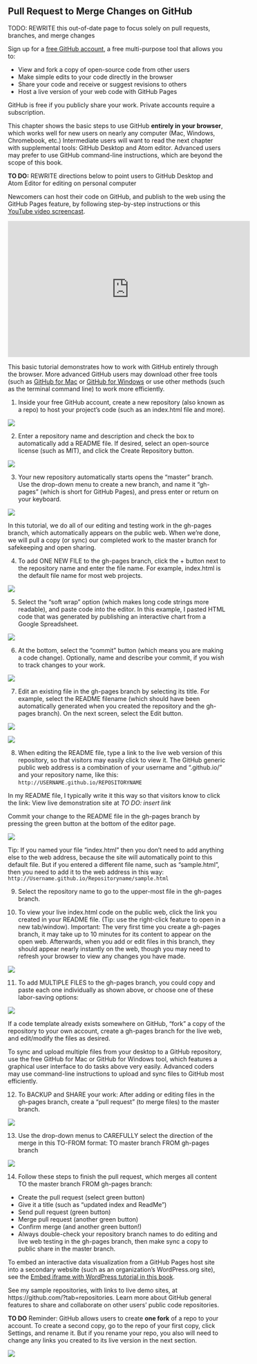 ## Pull Request to Merge Changes on GitHub {- #pull-request}
TODO: REWRITE this out-of-date page to focus solely on pull requests, branches, and merge changes

Sign up for a [free GitHub account](http://github.com), a free multi-purpose tool that allows you to:

- View and fork a copy of open-source code from other users
- Make simple edits to your code directly in the browser
- Share your code and receive or suggest revisions to others
- Host a live version of your web code with GitHub Pages

GitHub is free if you publicly share your work. Private accounts require a subscription.

This chapter shows the basic steps to use GitHub **entirely in your browser**, which works well for new users on nearly any computer (Mac, Windows, Chromebook, etc.) Intermediate users will want to read the next chapter with supplemental tools: GitHub Desktop and Atom editor. Advanced users may prefer to use GitHub command-line instructions, which are beyond the scope of this book.

**TO DO:** REWRITE directions below to point users to GitHub Desktop and Atom Editor for editing on personal computer

Newcomers can host their code on GitHub, and publish to the web using the GitHub Pages feature, by following step-by-step instructions or this [YouTube video screencast](http://youtu.be/ZVejLE8qtOI).

<iframe width="560" height="315" src="https://www.youtube.com/embed/ZVejLE8qtOI?rel=0" frameborder="0" allow="autoplay; encrypted-media" allowfullscreen></iframe>

This basic tutorial demonstrates how to work with GitHub entirely through the browser. More advanced GitHub users may download other free tools (such as [GitHub for Mac](https://mac.github.com) or [GitHub for Windows](https://windows.github.com) or use other methods (such as the terminal command line) to work more efficiently.

1) Inside your free GitHub account, create a new repository (also known as a repo) to host your project's code (such as an index.html file and more).

![](images/11-github/GitHub-NewRepo.png)

2) Enter a repository name and description and check the box to automatically add a README file. If desired, select an open-source license (such as MIT), and click the Create Repository button.

![](images/11-github/GitHub-CreateRepo.png)

3) Your new repository automatically starts opens the "master" branch. Use the drop-down menu to create a new branch, and name it "gh-pages" (which is short for GitHub Pages), and press enter or return on your keyboard.

![](images/11-github/GitHub-CreateBranch.png)

In this tutorial, we do all of our editing and testing work in the gh-pages branch, which automatically appears on the public web. When we're done, we will pull a copy (or sync) our completed work to the master branch for safekeeping and open sharing.

4) To add ONE NEW FILE to the gh-pages branch, click the + button next to the repository name and enter the file name. For example, index.html is the default file name for most web projects.

![](images/11-github/GitHub-CreateNewFile.png)

5) Select the "soft wrap" option (which makes long code strings more readable), and paste code into the editor. In this example, I pasted HTML code that was generated by publishing an interactive chart from a Google Spreadsheet.

![](images/11-github/GitHub-CreateFile.png)

6) At the bottom, select the "commit" button (which means you are making a code change). Optionally, name and describe your commit, if you wish to track changes to your work.

![](images/11-github/GitHub-CommitButton.png)

7) Edit an existing file in the gh-pages branch by selecting its title. For example, select the README filename (which should have been automatically generated when you created the repository and the gh-pages branch). On the next screen, select the Edit button.

![](images/11-github/GitHub-EditFile.png)

![](images/11-github/GitHub-EditFile2.png)

8) When editing the README file, type a link to the live web version of this repository, so that visitors may easily click to view it. The GitHub generic public web address is a combination of your username and ".github.io/" and your repository name, like this: `http://USERNAME.github.io/REPOSITORYNAME`

In my README file, I typically write it this way so that visitors know to click the link:
View live demonstration site at *TO DO: insert link*

Commit your change to the README file in the gh-pages branch by pressing the green button at the bottom of the editor page.

![](images/11-github/GitHub-EditReadMe.png)

Tip: If you named your file "index.html" then you don't need to add anything else to the web address, because the site will automatically point to this default file. But if you entered a different file name, such as "sample.html", then you need to add it to the web address in this way:  `http://Username.github.io/Repositoryname/sample.html`

9) Select the repository name to go to the upper-most file in the gh-pages branch.

10) To view your live index.html code on the public web, click the link you created in your README file. (Tip: use the right-click feature to open in a new tab/window). Important: The very first time you create a gh-pages branch, it may take up to 10 minutes for its content to appear on the open web. Afterwards, when you add or edit files in this branch, they should appear nearly instantly on the web, though you may need to refresh your browser to view any changes you have made.

![](images/11-github/GitHub-SelectRepoName2.png)

11) To add MULTIPLE FILES to the gh-pages branch, you could copy and paste each one individually as shown above, or choose one of these labor-saving options:

![](images/11-github/GitHub-ForkCloneDownload.png)

If a code template already exists somewhere on GitHub, "fork" a copy of the repository to your own account, create a gh-pages branch for the live web, and edit/modify the files as desired.

To sync and upload multiple files from your desktop to a GitHub repository, use the free GitHub for Mac or GitHub for Windows tool, which features a graphical user interface to do tasks above very easily.
Advanced coders may use command-line instructions to upload and sync files to GitHub most efficiently.

12) To BACKUP and SHARE your work: After adding or editing files in the gh-pages branch, create a "pull request" (to merge files) to the master branch.

![](images/11-github/GitHub-PullRequest.png)

13) Use the drop-down menus to CAREFULLY select the direction of the merge in this TO-FROM format:
TO master branch FROM gh-pages branch

![](images/11-github/GitHub-ToFrom.png)

14) Follow these steps to finish the pull request, which merges all content TO the master branch FROM gh-pages branch:

- Create the pull request (select green button)
- Give it a title (such as "updated index and ReadMe")
- Send pull request (green button)
- Merge pull request (another green button)
- Confirm merge (and another green button!)
- Always double-check your repository branch names to do editing and live web testing in the gh-pages branch, then make sync a copy to public share in the master branch.

To embed an interactive data visualization from a GitHub Pages host site into a secondary website (such as an organization's WordPress.org site), see the [Embed iframe with WordPress tutorial in this book](iframe-wordpress.html).

See my sample repositories, with links to live demo sites, at https://github.com/?tab=repositories. Learn more about GitHub general features to share and collaborate on other users' public code repositories.

**TO DO**
Reminder: GitHub allows users to create **one fork** of a repo to your account. To create a second copy, go to the repo of your first copy, click Settings, and rename it. But if you rename your repo, you also will need to change any links you created to its live version in the next section.

![](images/11-github/Github-settings-rename.png)
